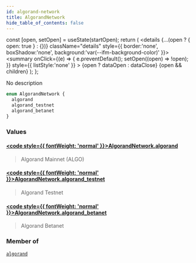 ```yaml
---
id: algorand-network
title: AlgorandNetwork
hide_table_of_contents: false
---
```







  const [open, setOpen] = useState(startOpen);
  return (
    <details {...(open ? { open: true } : {})} className="details" style={{ border:'none', boxShadow:'none', background:'var(--ifm-background-color)' }}>
      <summary
        onClick={(e) => {
          e.preventDefault();
          setOpen((open) => !open);
        }}
        style={{ listStyle:'none' }}
      >
      {open ? dataOpen : dataClose}
      </summary>
      {open && children}
    </details>
  );
};








No description


```graphql
enum AlgorandNetwork {
  algorand
  algorand_testnet
  algorand_betanet
}
```




### Values

#### [<code style={{ fontWeight: 'normal' }}>AlgorandNetwork.<b>algorand</b></code>](#)  
> 
> 
> Algorand Mainnet (ALGO)
> 

#### [<code style={{ fontWeight: 'normal' }}>AlgorandNetwork.<b>algorand_testnet</b></code>](#)  
> 
> 
> Algorand Testnet
> 

#### [<code style={{ fontWeight: 'normal' }}>AlgorandNetwork.<b>algorand_betanet</b></code>](#)  
> 
> 
> Algorand Betanet
> 



### Member of

[`algorand`](/docs/v1/graphql-reference/queries/algorand)  <Badge class="secondary" text="query"/>

